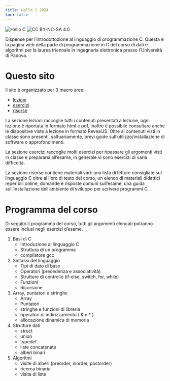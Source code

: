 ```yaml
---
title: Hello C 2024
toc: false
---
```


![Hello C](https://img.shields.io/badge/Course-Introduction%20to%20C-blue)
![CC BY-NC-SA 4.0](https://img.shields.io/badge/license-CC%20BY--NC--SA%204.0-green)

Dispense per l'introdottozione al linguaggio di programmazione C.
Questa è la pagina web della parte di programmazione in C del corso di dati e algoritmi per la laurea triennale in ingegneria elettronica presso l'Università di Padova.

# Questo sito

Il sito è organizzato per 3 macro aree:

- [lezioni](lessons.qmd)
- [esercizi](exercises.qmd)
- [risorse](resources.qmd)

La sezione lezioni raccoglie tutti i contenuti presentati a lezione, ogni lezione è riportata in formato html e pdf, inoltre è possibile consultare anche le diapositive viste a lezione in formato RevealJS. Oltre ai contenuti visti in classe sono presenti, saltuariamente, brevi guide sull'utilizzo/installazione di software o approfondimenti.

La sezione esercizi raccoglie molti esercizi per ripassare gli argomenti visti in classe e prepararsi all'esame, in generale vi sono esercizi di varia difficoltà.

La sezione risorse contiene materiali vari: una lista di letture consigliate sul linguaggio C oltre al libro di testo del corso, un elenco di materiali didattici reperibili online, domande e risposte comuni sull'esame, una guida sull'installazione dell'ambiente di sviluppo per scrivere programmi C.

# Programma del corso

Di seguito il programma del corso, tutti gli argomenti elencati potranno essere inclusi negli esercizi d'esame.

1. Basi di C
    - Introduzione al linguaggio C
    - Struttura di un programma
    - compilatore gcc
2. Sintassi del linguaggio
    - Tipi di dato di base
    - Operatori (precedenza e associatività)
    - Strutture di controllo (if-else, switch, for, while)
    - Funzioni
    - Ricorsione
3. Array, puntatori e stringhe
    - Array
    - Puntatori
    - stringhe e funzioni di libreria
    - operatori di indirizzamento ( & e * )
    - allocazione dinamica di memoria
4. Strutture dati
    - struct
    - union
    - typedef
    - liste concatenate
    - alberi binari
5. Algoritmi
    - visite di alberi (preorder, inorder, postorder)
    - ricerca binaria
    - visita di liste
